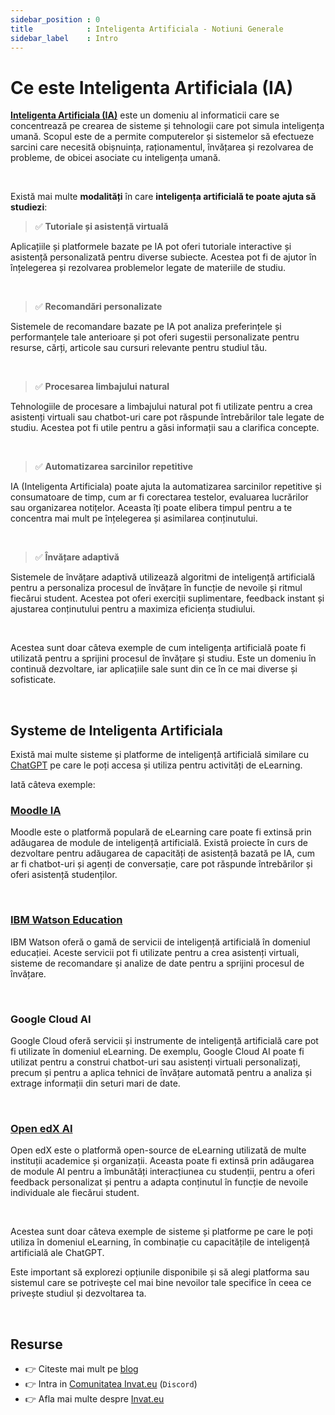 ```yaml
---
sidebar_position : 0
title            : Inteligenta Artificiala - Notiuni Generale
sidebar_label    : Intro
---
```


# Ce este Inteligenta Artificiala (IA) 

**[Inteligenta Artificiala (IA)](/inteligenta-artificiala)** este un domeniu al informaticii care se concentrează pe crearea de sisteme și tehnologii care pot simula inteligența umană. 
Scopul este de a permite computerelor și sistemelor să efectueze sarcini care necesită obișnuința, raționamentul, învățarea și rezolvarea de probleme, de obicei asociate cu inteligența umană.

<br />

Există mai multe **modalități** în care **inteligența artificială te poate ajuta să studiezi**:

> ✅ **Tutoriale și asistență virtuală**

Aplicațiile și platformele bazate pe IA pot oferi tutoriale interactive și asistență personalizată pentru diverse subiecte. 
Acestea pot fi de ajutor în înțelegerea și rezolvarea problemelor legate de materiile de studiu.

<br />

> ✅ **Recomandări personalizate** 

Sistemele de recomandare bazate pe IA pot analiza preferințele și performanțele tale anterioare și pot oferi sugestii personalizate pentru resurse, cărți, articole sau cursuri relevante pentru studiul tău.

<br />

> ✅ **Procesarea limbajului natural** 

Tehnologiile de procesare a limbajului natural pot fi utilizate pentru a crea asistenți virtuali sau chatbot-uri care pot răspunde întrebărilor tale legate de studiu. 
Acestea pot fi utile pentru a găsi informații sau a clarifica concepte.

<br />

> ✅ **Automatizarea sarcinilor repetitive** 

IA (Inteligenta Artificiala) poate ajuta la automatizarea sarcinilor repetitive și consumatoare de timp, cum ar fi corectarea testelor, evaluarea lucrărilor sau organizarea notițelor. 
Aceasta îți poate elibera timpul pentru a te concentra mai mult pe înțelegerea și asimilarea conținutului.

<br />

> ✅ **Învățare adaptivă**

Sistemele de învățare adaptivă utilizează algoritmi de inteligență artificială pentru a personaliza procesul de învățare în funcție de nevoile și ritmul fiecărui student. 
Acestea pot oferi exerciții suplimentare, feedback instant și ajustarea conținutului pentru a maximiza eficiența studiului.

<br />

Acestea sunt doar câteva exemple de cum inteligența artificială poate fi utilizată pentru a sprijini procesul de învățare și studiu. 
Este un domeniu în continuă dezvoltare, iar aplicațiile sale sunt din ce în ce mai diverse și sofisticate.

<br />

## Systeme de Inteligenta Artificiala

Există mai multe sisteme și platforme de inteligență artificială similare cu [ChatGPT](https://chat.openai.com/) pe care le poți accesa și utiliza pentru activități de eLearning.

Iată câteva exemple:

### [Moodle IA](https://moodle.org/)

Moodle este o platformă populară de eLearning care poate fi extinsă prin adăugarea de module de inteligență artificială. 
Există proiecte în curs de dezvoltare pentru adăugarea de capacități de asistență bazată pe IA, cum ar fi chatbot-uri și agenți de conversație, care pot răspunde întrebărilor și oferi asistență studenților.

<br />

### [IBM Watson Education](https://www.ibm.com/watson/education/pearson)

IBM Watson oferă o gamă de servicii de inteligență artificială în domeniul educației. 
Aceste servicii pot fi utilizate pentru a crea asistenți virtuali, sisteme de recomandare și analize de date pentru a sprijini procesul de învățare.

<br />

### Google Cloud AI 

Google Cloud oferă servicii și instrumente de inteligență artificială care pot fi utilizate în domeniul eLearning. 
De exemplu, Google Cloud AI poate fi utilizat pentru a construi chatbot-uri sau asistenți virtuali personalizați, precum și pentru a aplica tehnici de învățare automată pentru a analiza și extrage informații din seturi mari de date.

<br />

### [Open edX AI](https://openedx.org/) 

Open edX este o platformă open-source de eLearning utilizată de multe instituții academice și organizații. 
Aceasta poate fi extinsă prin adăugarea de module AI pentru a îmbunătăți interacțiunea cu studenții, pentru a oferi feedback personalizat și pentru a adapta conținutul în funcție de nevoile individuale ale fiecărui student.

<br />

Acestea sunt doar câteva exemple de sisteme și platforme pe care le poți utiliza în domeniul eLearning, în combinație cu capacitățile de inteligență artificială ale ChatGPT.

Este important să explorezi opțiunile disponibile și să alegi platforma sau sistemul care se potrivește cel mai bine nevoilor tale specifice în ceea ce privește studiul și dezvoltarea ta.

<br />

## Resurse

- 👉 Citeste mai mult pe [blog](https://www.blog.invat.eu/)
- 👉 Intra in [Comunitatea Invat.eu](https://discord.gg/uh2WWTKt) (`Discord`)  
- 👉 Afla mai multe despre [Invat.eu](/intro)

